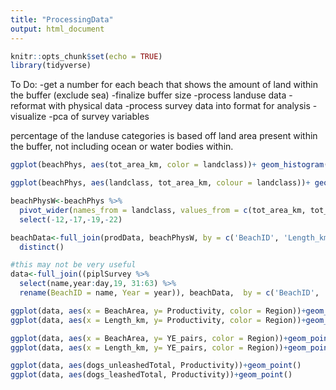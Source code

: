 ```yaml
---
title: "ProcessingData"
output: html_document
---
```


```r
knitr::opts_chunk$set(echo = TRUE)
library(tidyverse)
```

To Do:
-get a number for each beach that shows the amount of land within the buffer (exclude sea)
-finalize buffer size
-process landuse data
-reformat with physical data
-process survey data into format for analysis
-visualize
-pca of survey variables


percentage of the landuse categories is based off land area present within the buffer, not including ocean or water bodies within.
```r
ggplot(beachPhys, aes(tot_area_km, color = landclass))+ geom_histogram()+facet_wrap(~landclass, scales = "free")

ggplot(beachPhys, aes(landclass, tot_area_km, colour = landclass))+ geom_boxplot()+facet_wrap(~Region)
```


```r
beachPhysW<-beachPhys %>% 
  pivot_wider(names_from = landclass, values_from = c(tot_area_km, tot_area, percentage)) %>% 
  select(-12,-17,-19,-22)

beachData<-full_join(prodData, beachPhysW, by = c('BeachID', 'Length_km', 'Region')) %>% 
  distinct()

#this may not be very useful
data<-full_join((piplSurvey %>% 
  select(name,year:day,19, 31:63) %>% 
  rename(BeachID = name, Year = year)), beachData,  by = c('BeachID', 'Year'))

ggplot(data, aes(x = BeachArea, y= Productivity, color = Region))+geom_point()
ggplot(data, aes(x = Length_km, y= Productivity, color = Region))+geom_point()

ggplot(data, aes(x = BeachArea, y= YE_pairs, color = Region))+geom_point()
ggplot(data, aes(x = Length_km, y= YE_pairs, color = Region))+geom_point()

ggplot(data, aes(dogs_unleashedTotal, Productivity))+geom_point()
ggplot(data, aes(dogs_leashedTotal, Productivity))+geom_point()
```













